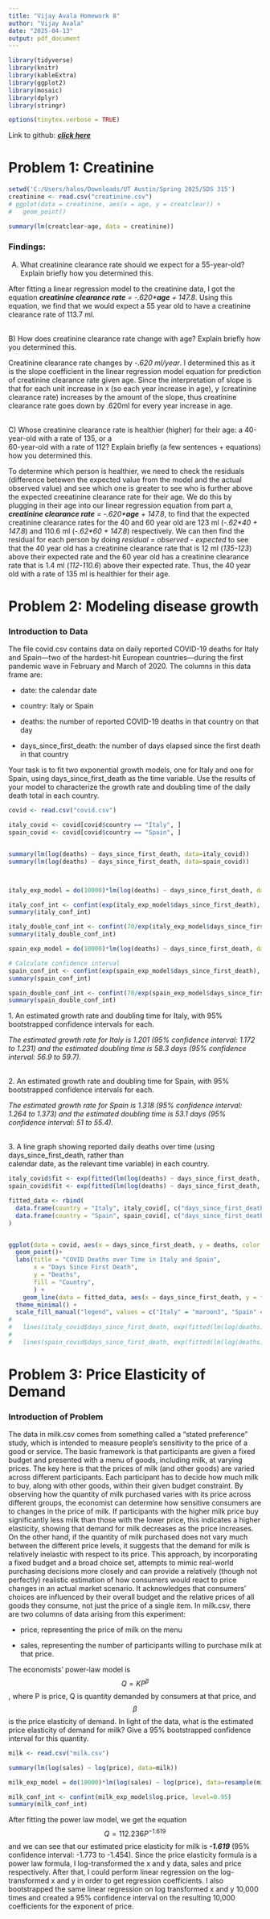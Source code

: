 ---
title: "Vijay Avala Homework 8"
author: "Vijay Avala"
date: "2025-04-13"
output: pdf_document
---

```{r setup, include=FALSE}
library(tidyverse)
library(knitr)
library(kableExtra)
library(ggplot2)
library(mosaic)
library(dplyr)
library(stringr)

options(tinytex.verbose = TRUE)

```

Link to github: [[***click here***]{.underline}](https://github.com/Vijay-Avala/SDS315/blob/main/Vijay-Avala-SDS315-HW-7.Rmd)

# Problem 1: Creatinine

```{r echo=FALSE, warning=FALSE, message=FALSE, results='hide'}
setwd('C:/Users/halos/Downloads/UT Austin/Spring 2025/SDS 315')
creatinine <- read.csv("creatinine.csv")
# ggplot(data = creatinine, aes(x = age, y = creatclear)) +
#   geom_point()

summary(lm(creatclear~age, data = creatinine))


```

### Findings:

A)  What creatinine clearance rate should we expect for a 55-year-old? Explain briefly how you determined this.

After fitting a linear regression model to the creatinine data, I got the equation ***creatinine clearance rate** = -.620\***age** + 147.8*. Using this equation, we find that we would expect a 55 year old to have a creatinine clearance rate of 113.7 ml.

\
B) How does creatinine clearance rate change with age? Explain briefly how you determined this.

Creatinine clearance rate changes by *-.620 ml/year*. I determined this as it is the slope coefficient in the linear regression model equation for prediction of creatinine clearance rate given age. Since the interpretation of slope is that for each unit increase in x (so each year increase in age), y (creatinine clearance rate) increases by the amount of the slope, thus creatinine clearance rate goes down by .620ml for every year increase in age.

\
C) Whose creatinine clearance rate is healthier (higher) for their age: a 40-year-old with a rate of 135, or a\
60-year-old with a rate of 112? Explain briefly (a few sentences + equations) how you determined this.

To determine which person is healthier, we need to check the residuals (difference betewen the expected value from the model and the actual observed value) and see which one is greater to see who is further above the expected creeatinine clearance rate for their age. We do this by plugging in their age into our linear regression equation from part a, ***creatinine clearance rate** = -.620\***age** + 147.8*, to find that the expected creatinine clearance rates for the 40 and 60 year old are 123 ml (*-.62\*40 + 147.8*) and 110.6 ml (*-.62\*60 + 147.8*) respectively. We can then find the residual for each person by doing *residual = observed - expected* to see that the 40 year old has a creatinine clearance rate that is 12 ml (*135-123*) above their expected rate and the 60 year old has a creatinine clearance rate that is 1.4 ml (*112-110.6*) above their expected rate. Thus, the 40 year old with a rate of 135 ml is healthier for their age.

# Problem 2: Modeling disease growth

### Introduction to Data

The file covid.csv contains data on daily reported COVID-19 deaths for Italy and Spain—two of the hardest-hit European countries—during the first pandemic wave in February and March of 2020. The columns in this data frame are:

-   date: the calendar date

-   country: Italy or Spain

-   deaths: the number of reported COVID-19 deaths in that country on that day

-   days_since_first_death: the number of days elapsed since the first death in that country

Your task is to fit two exponential growth models, one for Italy and one for Spain, using days_since_first_death as the time variable. Use the results of your model to characterize the growth rate and doubling time of the daily death total in each country.\

```{r echo=FALSE, warning=FALSE, message=FALSE, results='hide'}
covid <- read.csv("covid.csv")

italy_covid <- covid[covid$country == "Italy", ]
spain_covid <- covid[covid$country == "Spain", ]


summary(lm(log(deaths) ~ days_since_first_death, data=italy_covid))
summary(lm(log(deaths) ~ days_since_first_death, data=spain_covid))



italy_exp_model = do(10000)*lm(log(deaths) ~ days_since_first_death, data=resample(italy_covid))

italy_conf_int <- confint(exp(italy_exp_model$days_since_first_death), level=0.95)
summary(italy_conf_int)

italy_double_conf_int <- confint(70/exp(italy_exp_model$days_since_first_death), level=0.95)
summary(italy_double_conf_int)

spain_exp_model = do(10000)*lm(log(deaths) ~ days_since_first_death, data=resample(spain_covid))

# Calculate confidence interval 
spain_conf_int <- confint(exp(spain_exp_model$days_since_first_death), level=0.95)
summary(spain_conf_int)

spain_double_conf_int <- confint(70/exp(spain_exp_model$days_since_first_death), level=0.95)
summary(spain_double_conf_int)
```

1\. An estimated growth rate and doubling time for Italy, with 95% bootstrapped confidence intervals for each.

*The estimated growth rate for Italy is 1.201 (95% confidence interval: 1.172 to 1.231) and the estimated doubling time is 58.3 days (95% confidence interval: 56.9 to 59.7).*

\
2. An estimated growth rate and doubling time for Spain, with 95% bootstrapped confidence intervals for each.

*The estimated growth rate for Spain is 1.318 (95% confidence interval: 1.264 to 1.373) and the estimated doubling time is 53.1 days (95% confidence interval: 51 to 55.4).*

\
3. A line graph showing reported daily deaths over time (using days_since_first_death, rather than\
calendar date, as the relevant time variable) in each country.

```{r echo=FALSE, warning=FALSE, message=FALSE}

italy_covid$fit <- exp(fitted(lm(log(deaths) ~ days_since_first_death, data = italy_covid)))
spain_covid$fit <- exp(fitted(lm(log(deaths) ~ days_since_first_death, data = spain_covid)))

fitted_data <- rbind(
  data.frame(country = "Italy", italy_covid[, c("days_since_first_death", "fit")]),
  data.frame(country = "Spain", spain_covid[, c("days_since_first_death", "fit")])
)


ggplot(data = covid, aes(x = days_since_first_death, y = deaths, color = country))+
  geom_point()+
  labs(title = "COVID Deaths over Time in Italy and Spain",
       x = "Days Since First Death",
       y = "Deaths",
       fill = "Country", 
       ) +
    geom_line(data = fitted_data, aes(x = days_since_first_death, y = fit, color = country)) +
  theme_minimal() +
  scale_fill_manual("legend", values = c("Italy" = "maroon3", "Spain" = "turquoise3"))
# 
#   lines(italy_covid$days_since_first_death, exp(fitted(lm(log(deaths) ~ days_since_first_death, data=italy_covid))), col = "maroon3")
#                                                   
#   lines(spain_covid$days_since_first_death, exp(fitted(lm(log(deaths) ~ days_since_first_death, data=spain_covid))), col = "turquoise3")

```

# Problem 3: Price Elasticity of Demand

### Introduction of Problem

The data in milk.csv comes from something called a “stated preference” study, which is intended to measure people’s sensitivity to the price of a good or service. The basic framework is that participants are given a fixed budget and presented with a menu of goods, including milk, at varying prices. The key here is that the prices of milk (and other goods) are varied across different participants. Each participant has to decide how much milk to buy, along with other goods, within their given budget constraint. By observing how the quantity of milk purchased varies with its price across different groups, the economist can determine how sensitive consumers are to changes in the price of milk. If participants with the higher milk price buy significantly less milk than those with the lower price, this indicates a higher elasticity, showing that demand for milk decreases as the price increases. On the other hand, if the quantity of milk purchased does not vary much between the different price levels, it suggests that the demand for milk is relatively inelastic with respect to its price. This approach, by incorporating a fixed budget and a broad choice set, attempts to mimic real-world purchasing decisions more closely and can provide a relatively (though not perfectly) realistic estimation of how consumers would react to price changes in an actual market scenario. It acknowledges that consumers’ choices are influenced by their overall budget and the relative prices of all goods they consume, not just the price of a single item. In milk.csv, there are two columns of data arising from this experiment:

-   price, representing the price of milk on the menu

-   sales, representing the number of participants willing to purchase milk at that price.

The economists’ power-law model is $$Q = KP^\beta$$, where P is price, Q is quantity demanded by consumers at that price, and $$\beta$$ is the price elasticity of demand. In light of the data, what is the estimated price elasticity of demand for milk? Give a 95% bootstrapped confidence interval for this quantity.

```{r echo=FALSE, warning=FALSE, message=FALSE, results='hide'}
milk <- read.csv("milk.csv")

summary(lm(log(sales) ~ log(price), data=milk))

milk_exp_model = do(10000)*lm(log(sales) ~ log(price), data=resample(milk))

milk_conf_int <- confint(milk_exp_model$log.price, level=0.95)
summary(milk_conf_int)

```

After fitting the power law model, we get the equation $$Q = 112.236P^{-1.619}$$ and we can see that our estimated price elasticity for milk is ***-1.619*** (95% confidence interval: -1.773 to -1.454). Since the price elasticity formula is a power law formula, I log-transformed the x and y data, sales and price respectively. After that, I could perform linear regression on the log-transformed x and y in order to get regression coefficients. I also bootstrapped the same linear regression on log transformed x and y 10,000 times and created a 95% confidence interval on the resulting 10,000 coefficients for the exponent of price.
